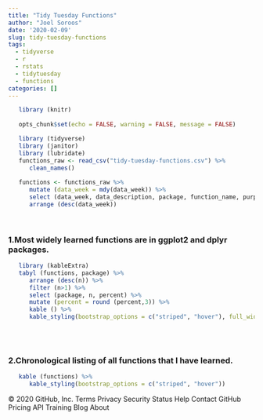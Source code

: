 ```yaml
---
title: "Tidy Tuesday Functions"
author: "Joel Soroos"
date: '2020-02-09'
slug: tidy-tuesday-functions
tags:
  - tidyverse
  - r
  - rstats
  - tidytuesday
  - functions
categories: []
---
```



```r
   library (knitr)
   
   opts_chunk$set(echo = FALSE, warning = FALSE, message = FALSE)
```


```r
   library (tidyverse)
   library (janitor)
   library (lubridate)
   functions_raw <- read_csv("tidy-tuesday-functions.csv") %>%
      clean_names()
   
   functions <- functions_raw %>%
      mutate (data_week = mdy(data_week)) %>%
      select (data_week, data_description, package, function_name, purpose) %>%
      arrange (desc(data_week)) 
```

\   

### 1.Most widely learned functions are in ggplot2 and dplyr packages.
```r
   
   library (kableExtra)
   tabyl (functions, package) %>%
      arrange (desc(n)) %>%
      filter (n>1) %>%
      select (package, n, percent) %>%
      mutate (percent = round (percent,3)) %>%
      kable () %>%
      kable_styling(bootstrap_options = c("striped", "hover"), full_width = T)
```

\   
\   

### 2.Chronological listing of all functions that I have learned. 
```r
   
   kable (functions) %>%
      kable_styling(bootstrap_options = c("striped", "hover"))
```




© 2020 GitHub, Inc.
Terms
Privacy
Security
Status
Help
Contact GitHub
Pricing
API
Training
Blog
About

